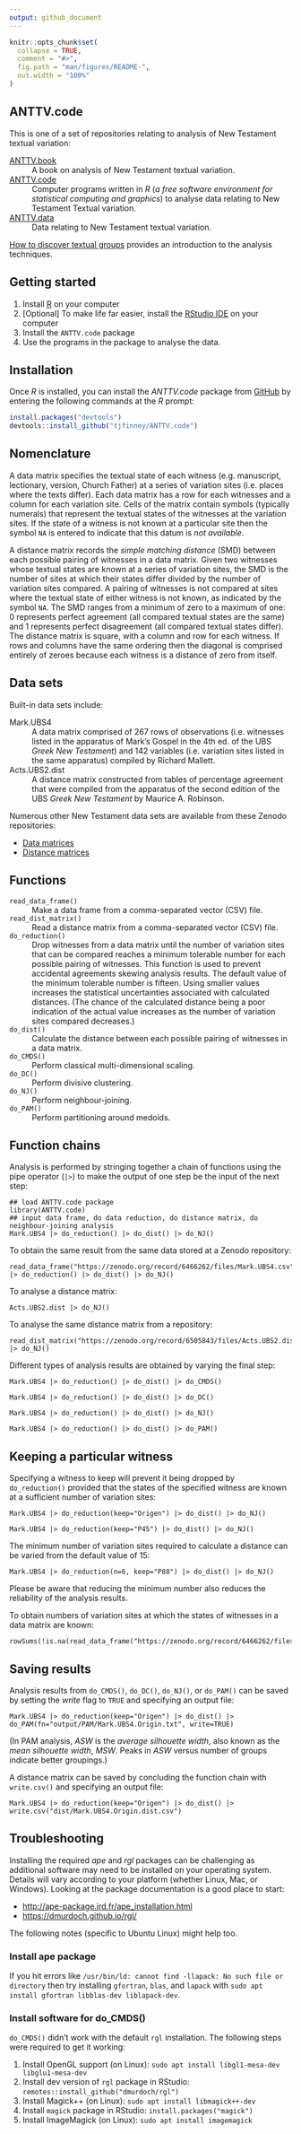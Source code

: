 ```yaml
---
output: github_document
---
```


<!-- README.md is generated from README.Rmd. Please edit that file -->

```r
knitr::opts_chunk$set(
  collapse = TRUE,
  comment = "#>",
  fig.path = "man/figures/README-",
  out.width = "100%"
)
```

<!-- badges: start -->
<!-- badges: end -->

## ANTTV.code

This is one of a set of repositories relating to analysis of New Testament textual variation:

[ANTTV.book](https://github.com/tjfinney/ANTTV.book)
: A book on analysis of New Testament textual variation.

[ANTTV.code](https://github.com/tjfinney/ANTTV.code)
: Computer programs written in *R* (*a free software environment for statistical computing and graphics*) to analyse data relating to New Testament Textual variation.

[ANTTV.data](https://github.com/tjfinney/ANTTV.data)
: Data relating to New Testament textual variation.

[How to discover textual groups](https://www.digitalstudies.org/article/id/7324/) provides an introduction to the analysis techniques.

## Getting started

1. Install [R](https://cran.r-project.org/doc/FAQ/R-FAQ.html#How-can-R-be-installed_003f) on your computer
2. [Optional] To make life far easier, install the [RStudio IDE](https://posit.co/download/rstudio-desktop/) on your computer
3. Install the `ANTTV.code` package
4. Use the programs in the package to analyse the data.

## Installation

Once *R* is installed, you can install the *ANTTV.code* package from [GitHub](https://github.com/) by entering the following commands at the *R* prompt:

``` r
install.packages("devtools")
devtools::install_github("tjfinney/ANTTV.code")
```

## Nomenclature

A data matrix specifies the textual state of each witness (e.g. manuscript, lectionary, version, Church Father) at a series of variation sites (i.e. places where the texts differ). Each data matrix has a row for each witnesses and a column for each variation site. Cells of the matrix contain symbols (typically numerals) that represent the textual states of the witnesses at the variation sites. If the state of a witness is not known at a particular site then the symbol `NA` is entered to indicate that this datum is *not available*.

A distance matrix records the *simple matching distance* (SMD) between each possible pairing of witnesses in a data matrix. Given two witnesses whose textual states are known at a series of variation sites, the SMD is the number of sites at which their states differ divided by the number of variation sites compared. A pairing of witnesses is not compared at sites where the textual state of either witness is not known, as indicated by the symbol `NA`. The SMD ranges from a minimum of zero to a maximum of one: 0 represents perfect agreement (all compared textual states are the same) and 1 represents perfect disagreement (all compared textual states differ). The distance matrix is square, with a column and row for each witness. If rows and columns have the same ordering then the diagonal is comprised entirely of zeroes because each witness is a distance of zero from itself.

## Data sets

Built-in data sets include:

Mark.UBS4
: A data matrix comprised of 267 rows of observations (i.e. witnesses listed in the apparatus of Mark's Gospel in the 4th ed. of the UBS *Greek New Testament*) and 142 variables (i.e. variation sites listed in the same apparatus) compiled by Richard Mallett.

Acts.UBS2.dist
: A distance matrix constructed from tables of percentage agreement that were compiled from the apparatus of the second edition of the UBS *Greek New Testament* by Maurice A. Robinson. 

Numerous other New Testament data sets are available from these Zenodo repositories:

* [Data matrices](https://zenodo.org/record/4064629)
* [Distance matrices](https://zenodo.org/record/4064631)

## Functions

`read_data_frame()`
: Make a data frame from a comma-separated vector (CSV) file.

`read_dist_matrix()`
: Read a distance matrix from a comma-separated vector (CSV) file.

`do_reduction()`
: Drop witnesses from a data matrix until the number of variation sites that can be compared reaches a minimum tolerable number for each possible pairing of witnesses. This function is used to prevent accidental agreements skewing analysis results. The default value of the minimum tolerable number is fifteen. Using smaller values increases the statistical uncertainties associated with calculated distances. (The chance of the calculated distance being a poor indication of the actual value increases as the number of variation sites compared decreases.)

`do_dist()`
: Calculate the distance between each possible pairing of witnesses in a data matrix.

`do_CMDS()`
: Perform classical multi-dimensional scaling.

`do_DC()`
: Perform divisive clustering.

`do_NJ()`
: Perform neighbour-joining.

`do_PAM()`
: Perform partitioning around medoids.

## Function chains

Analysis is performed by stringing together a chain of functions using the pipe operator (`|>`) to make the output of one step be the input of the next step:

```
## load ANTTV.code package
library(ANTTV.code)
## input data frame, do data reduction, do distance matrix, do neighbour-joining analysis
Mark.UBS4 |> do_reduction() |> do_dist() |> do_NJ()
```

To obtain the same result from the same data stored at a Zenodo repository:

```
read_data_frame("https://zenodo.org/record/6466262/files/Mark.UBS4.csv") |> do_reduction() |> do_dist() |> do_NJ()
```

To analyse a distance matrix:

```
Acts.UBS2.dist |> do_NJ()
```

To analyse the same distance matrix from a repository:

```
read_dist_matrix("https://zenodo.org/record/6505843/files/Acts.UBS2.dist.csv") |> do_NJ()
```

Different types of analysis results are obtained by varying the final step:

```
Mark.UBS4 |> do_reduction() |> do_dist() |> do_CMDS()
```

```
Mark.UBS4 |> do_reduction() |> do_dist() |> do_DC()
```

```
Mark.UBS4 |> do_reduction() |> do_dist() |> do_NJ()
```

```
Mark.UBS4 |> do_reduction() |> do_dist() |> do_PAM()
```

## Keeping a particular witness

Specifying a witness to keep will prevent it being dropped by `do_reduction()` provided that the states of the specified witness are known at a sufficient number of variation sites:

```
Mark.UBS4 |> do_reduction(keep="Origen") |> do_dist() |> do_NJ()
```

```
Mark.UBS4 |> do_reduction(keep="P45") |> do_dist() |> do_NJ()
```

The minimum number of variation sites required to calculate a distance can be varied from the default value of 15:

```
Mark.UBS4 |> do_reduction(n=6, keep="P88") |> do_dist() |> do_NJ()
```

Please be aware that reducing the minimum number also reduces the reliability of the analysis results.

To obtain numbers of variation sites at which the states of witnesses in a data matrix are known:

```
rowSums(!is.na(read_data_frame("https://zenodo.org/record/6466262/files/Mark.UBS4.csv")))
```

## Saving results

Analysis results from `do_CMDS()`, `do_DC()`, `do_NJ()`, or `do_PAM()` can be saved by setting the *write* flag to `TRUE` and specifying an output file:

```
Mark.UBS4 |> do_reduction(keep="Origen") |> do_dist() |> do_PAM(fn="output/PAM/Mark.UBS4.Origin.txt", write=TRUE)
```

(In PAM analysis, *ASW* is the *average silhouette width*, also known as the *mean silhouette width*, *MSW*. Peaks in *ASW* versus number of groups indicate better groupings.)

A distance matrix can be saved by concluding the function chain with `write.csv()` and specifying an output file:

```
Mark.UBS4 |> do_reduction(keep="Origen") |> do_dist() |> write.csv("dist/Mark.UBS4.Origin.dist.csv")
```

## Troubleshooting

Installing the required *ape* and *rgl* packages can be challenging as additional software may need to be installed on your operating system. Details will vary according to your platform (whether Linux, Mac, or Windows). Looking at the package documentation is a good place to start:

* <http://ape-package.ird.fr/ape_installation.html>
* <https://dmurdoch.github.io/rgl/>

The following notes (specific to Ubuntu Linux) might help too. 

### Install ape package

If you hit errors like `/usr/bin/ld: cannot find -llapack: No such file or directory` then try installing `gfortran`, `blas`, and `lapack` with `sudo apt install gfortran libblas-dev liblapack-dev`.

### Install software for do_CMDS()

`do_CMDS()` didn't work with the default `rgl` installation. The following steps were required to get it working:

1. Install OpenGL support (on Linux): `sudo apt install libgl1-mesa-dev libglu1-mesa-dev`
2. Install dev version of `rgl` package in RStudio: `remotes::install_github("dmurdoch/rgl")`
3. Install Magick++ (on Linux): `sudo apt install libmagick++-dev`
4. Install `magick` package in RStudio: `install.packages("magick")`
5. Install ImageMagick (on Linux): `sudo apt install imagemagick`
